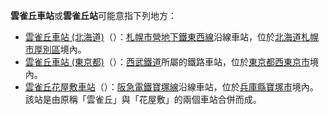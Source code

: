 '''雲雀丘車站'''或'''雲雀丘站'''可能意指下列地方：

* [[雲雀丘車站_(北海道)|雲雀丘車站 (北海道)]]（{{lang|ja|ひばりが丘駅}}）：[[札幌市營地下鐵|札幌市營地下鐵]][[札幌市營地下鐵東西線|東西線]]沿線車站，位於[[北海道|北海道]][[札幌市|札幌市]][[厚別區|厚別區]]境內。
* [[雲雀丘車站_(東京都)|雲雀丘車站 (東京都)]]（{{lang|ja|ひばりヶ丘駅}}）：[[西武鐵道|西武鐵道]]所屬的鐵路車站，位於[[東京都|東京都]][[西東京市|西東京市]]境內。
* [[雲雀丘花屋敷車站|雲雀丘花屋敷車站]]（{{lang|ja|雲雀丘花屋敷駅}}）：[[阪急電鐵|阪急電鐵]][[阪急電鐵寶塚線|寶塚線]]沿線車站，位於[[兵庫縣|兵庫縣]][[寶塚市|寶塚市]]境內。該站是由原稱「雲雀丘」與「花屋敷」的兩個車站合併而成。

{{disambig|Cat=五字車站名消歧義}}